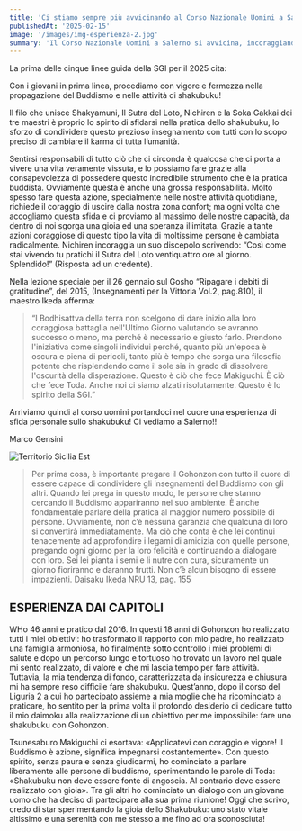 ```yaml
---
title: 'Ci stiamo sempre più avvicinando al Corso Nazionale Uomini a Salerno!'
publishedAt: '2025-02-15'
image: '/images/img-esperienza-2.jpg'
summary: 'Il Corso Nazionale Uomini a Salerno si avvicina, incoraggiando i partecipanti a sfidarsi nella pratica dello shakubuku per trasformare il karma dell’umanità. Attraverso il coraggio e la condivisione, molti stanno sperimentando una gioia profonda e un nuovo stato vitale.'
---
```


La prima delle cinque linee guida della SGI per il 2025 cita:

Con i giovani in prima linea, procediamo con vigore e fermezza nella propagazione del Buddismo e nelle attività di shakubuku!

Il filo che unisce Shakyamuni, Il Sutra del Loto, Nichiren e la Soka Gakkai dei tre maestri è proprio lo spirito di sfidarsi nella pratica dello shakubuku, lo sforzo di condividere questo prezioso insegnamento con tutti con lo scopo preciso di cambiare il karma di tutta l’umanità.

Sentirsi responsabili di tutto ciò che ci circonda è qualcosa che ci porta a vivere una vita veramente vissuta, e lo possiamo fare grazie alla consapevolezza di possedere questo incredibile strumento che è la pratica buddista.  Ovviamente questa è anche una grossa responsabilità. Molto spesso fare questa azione, specialmente nelle nostre attività quotidiane, richiede il coraggio di uscire dalla nostra zona confort; ma ogni volta che accogliamo questa sfida e ci proviamo al massimo delle nostre capacità, da dentro di noi sgorga una gioia ed una speranza illimitata. 
Grazie a tante azioni coraggiose di questo tipo la vita di moltissime persone è cambiata radicalmente.
Nichiren incoraggia un suo discepolo scrivendo: “Così come stai vivendo tu pratichi il Sutra del Loto ventiquattro ore al giorno. Splendido!” (Risposta ad un credente).

Nella lezione speciale per il 26 gennaio sul Gosho “Ripagare i debiti di gratitudine”, del 2015, (Insegnamenti per la Vittoria Vol.2, pag.810), il maestro Ikeda afferma: 

> “I Bodhisattva della terra non scelgono di dare inizio alla loro coraggiosa battaglia nell'Ultimo Giorno valutando se avranno successo o meno, ma perché è necessario e giusto farlo. Prendono l'iniziativa come singoli individui perché, quanto più un'epoca è oscura e piena di pericoli, tanto più è tempo che sorga una filosofia potente che risplendendo come il sole sia in grado di dissolvere l'oscurità della disperazione.
> Questo è ciò che fece Makiguchi. È ciò che fece Toda. Anche noi ci siamo alzati risolutamente. Questo è lo spirito della SGI.”

Arriviamo quindi al corso uomini portandoci nel cuore una esperienza di sfida personale sullo shakubuku!
Ci vediamo a Salerno!!

Marco Gensini


![Territorio Sicilia Est](/images/img-esperienza-2.jpg "Weekend all’insegna degli incontri personali al Territorio Sicilia
Est, dove 20 responsabili di capitolo hombu e territorio hanno
potuto sperimentare la gioia di aprire la vita e condividere le lotte, le
sfide e le vittorie grazie alla pratica buddista, con la determinazione di
contagiare con la propria passione tutti i membri e gli amici nelle varie
città del territorio, per spiccare un volo ancora più alto")



> Per prima cosa, è importante pregare il Gohonzon con tutto il cuore di essere capace di condividere gli insegnamenti del Buddismo con gli altri. Quando lei prega in questo modo, le persone che stanno cercando il Buddismo appariranno nel suo
> ambiente. È anche fondamentale parlare della pratica al maggior numero possibile
> di persone. Ovviamente, non c’è nessuna garanzia che qualcuna di loro si convertirà
> immediatamente. Ma ciò che conta è che lei continui tenacemente ad approfondire
> i legami di amicizia con quelle persone, pregando ogni giorno per la loro felicità
> e continuando a dialogare con loro. Sei lei pianta i semi e li nutre con cura,
> sicuramente un giorno fioriranno e daranno frutti. Non c’è alcun bisogno di essere
> impazienti.
> Daisaku Ikeda NRU 13, pag. 155



## ESPERIENZA DAI CAPITOLI

WHo 46 anni e pratico dal 2016. In questi 18 anni di Gohonzon ho realizzato tutti i miei obiettivi: ho trasformato il rapporto con mio padre, ho realizzato una famiglia armoniosa, ho finalmente sotto controllo i miei problemi di salute e dopo un percorso lungo e tortuoso ho trovato un lavoro nel quale mi sento realizzato, di valore e che mi lascia tempo per fare attività.
Tuttavia, la mia tendenza di fondo, caratterizzata da insicurezza e chiusura mi ha sempre reso difficile fare shakubuku.
Quest’anno, dopo il corso del Liguria 2 a cui ho partecipato assieme a mia moglie che ha ricominciato a praticare, ho sentito per la prima volta il profondo desiderio di dedicare tutto il mio daimoku alla realizzazione di un obiettivo per me impossibile: fare uno shakubuku con Gohonzon.

Tsunesaburo Makiguchi ci esortava: «Applicatevi con coraggio e vigore! Il Buddismo è azione, significa impegnarsi costantemente».
Con questo spirito, senza paura e senza giudicarmi, ho cominciato a parlare liberamente
alle persone di buddismo, sperimentando le parole di Toda: «Shakubuku non deve essere
fonte di angoscia. Al contrario deve essere realizzato con gioia».
Tra gli altri ho cominciato un dialogo con un giovane uomo che ha deciso di partecipare alla sua prima riunione! Oggi che scrivo, credo di star sperimentando la gioia dello Shakubuku: uno stato vitale altissimo e una serenità con me stesso a me fino ad ora sconosciuta!